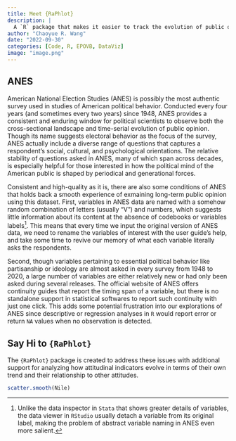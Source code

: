 ```yaml
---
title: Meet {RaPhlot}
description: |
  A `R` package that makes it easier to track the evolution of public opinion in cumulative American National Election Studies for both individual questions and their connections.
author: "Chaoyue R. Wang"
date: "2022-09-30"
categories: [Code, R, EPOVB, DataViz]
image: "image.png"
---
```


## ANES

American National Election Studies (ANES) is possibly the most authentic survey used in studies of American political behavior. Conducted every four years (and sometimes every two years) since 1948, ANES provides a consistent and enduring window for political scientists to observe both the cross-sectional landscape and time-serial evolution of public opinion. Though its name suggests electoral behavior as the focus of the survey, ANES actually include a diverse range of questions that captures a respondent's social, cultural, and psychological orientations. The relative stability of questions asked in ANES, many of which span across decades, is especially helpful for those interested in how the political mind of the American public is shaped by periodical and generational forces.

Consistent and high-quality as it is, there are also some conditions of ANES that holds back a smooth experience of exmaining long-term public opinion using this dataset. First, variables in ANES data are named with a somehow random combination of letters (usually "V") and numbers, which suggests little information about its content at the absence of codebooks or variables labels[^1]. This means that every time we input the original version of ANES data, we need to rename the variables of interest with the user guide's help, and take some time to revive our memory of what each variable literally asks the respondents.

[^1]: Unlike the data inspector in `Stata` that shows greater details of variables, the data viewer in `RStudio` usually detach a variable from its original label, making the problem of abstract variable naming in ANES even more salient.

Second, though variables pertaining to essential political behavior like partisanship or ideology are almost asked in every survey from 1948 to 2020, a large number of variables are either relatively new or had only been asked during several releases. The official website of ANES offers continuity guides that report the timing span of a variable, but there is no standalone support in statistical softwares to report such continuity with just one click. This adds some potential frustration into our explorations of ANES since descriptive or regression analyses in `R` would report error or return `NA` values when no observation is detected.

## Say Hi to `{RaPhlot}` 

The `{RaPhlot}` package is created to address these issues with additional support for analyzing how attitudinal indicators evolve in terms of their own trend and their relationship to other attitudes.

```r
scatter.smooth(Nile)
```
